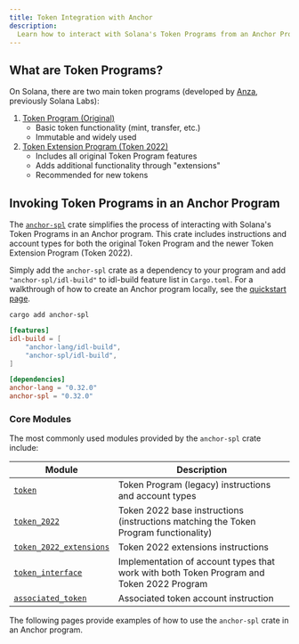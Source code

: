 ```yaml
---
title: Token Integration with Anchor
description:
  Learn how to interact with Solana's Token Programs from an Anchor Program.
---
```


## What are Token Programs?

On Solana, there are two main token programs (developed by
[Anza](https://www.anza.xyz/), previously Solana Labs):

1. [Token Program (Original)](https://github.com/solana-program/token)
   - Basic token functionality (mint, transfer, etc.)
   - Immutable and widely used
2. [Token Extension Program (Token 2022)](https://github.com/solana-program/token-2022)
   - Includes all original Token Program features
   - Adds additional functionality through "extensions"
   - Recommended for new tokens

## Invoking Token Programs in an Anchor Program

The [`anchor-spl`](https://github.com/coral-xyz/anchor/tree/0e5285aecdf410fa0779b7cd09a47f235882c156/spl) crate
simplifies the process of interacting with Solana's Token Programs in an Anchor
program. This crate includes instructions and account types for both the
original Token Program and the newer Token Extension Program (Token 2022).

Simply add the `anchor-spl` crate as a dependency to your program and add `"anchor-spl/idl-build"` to idl-build feature list in `Cargo.toml`. For a
walkthrough of how to create an Anchor program locally, see the
[quickstart page](/docs/quickstart/local).

```shell title="Terminal"
cargo add anchor-spl
```

```toml title="Cargo.toml"
[features]
idl-build = [
    "anchor-lang/idl-build",
    "anchor-spl/idl-build",
]

[dependencies]
anchor-lang = "0.32.0"
anchor-spl = "0.32.0"
```

### Core Modules

The most commonly used modules provided by the `anchor-spl` crate include:

| Module                                                                                                                                     | Description                                                                              |
| -------------------------------------------------------------------------------------------------------------------------------------------| ---------------------------------------------------------------------------------------- |
| [`token`](https://github.com/coral-xyz/anchor/blob/0e5285aecdf410fa0779b7cd09a47f235882c156/spl/src/token.rs)                              | Token Program (legacy) instructions and account types                                    |
| [`token_2022`](https://github.com/coral-xyz/anchor/blob/0e5285aecdf410fa0779b7cd09a47f235882c156/spl/src/token_2022.rs)                    | Token 2022 base instructions (instructions matching the Token Program functionality)     |
| [`token_2022_extensions`](https://github.com/coral-xyz/anchor/tree/0e5285aecdf410fa0779b7cd09a47f235882c156/spl/src/token_2022_extensions) | Token 2022 extensions instructions                                                       |
| [`token_interface`](https://github.com/coral-xyz/anchor/blob/0e5285aecdf410fa0779b7cd09a47f235882c156/spl/src/token_interface.rs)          | Implementation of account types that work with both Token Program and Token 2022 Program |
| [`associated_token`](https://github.com/coral-xyz/anchor/blob/0e5285aecdf410fa0779b7cd09a47f235882c156/spl/src/associated_token.rs)        | Associated token account instruction                                                     |

The following pages provide examples of how to use the `anchor-spl` crate in an
Anchor program.

